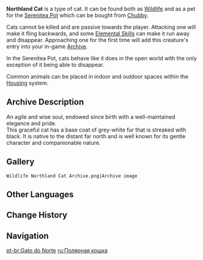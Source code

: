 {{Furnishing Infobox
|id             = 369108
|image          = Wildlife Northland Cat Icon.png
|category       = Animal
|subcategory    = Common Creature
|rarity         = 3
|adeptal_energy = 100
|load           = 500
|reduced_load   = 500
|description    = An agile and wise soul, endowed since birth with a well-maintained elegance and pride.<br />This graceful cat has a base coat of grey-white fur that is streaked with black. It is native to the distant far north and is well-known for its gentle character and companionable nature.<br />After arriving in the Realm Within, these laid-back kitties can often be found accompanying others that also hail from the north, or leisurely spending the day lying in the sunlight beside the window.
|lbType         = Wildlife
|lbFamily       = Beasts
|lbGroup        = Cats
|source1        = [[Chubby]]
}}
'''Northland Cat''' is a type of cat. It can be found both as [[Wildlife]] and as a pet for the [[Serenitea Pot]] which can be bought from [[Chubby]].

Cats cannot be killed and are passive towards the player. Attacking one will make it fling backwards, and some [[Elemental Skill]]s can make it run away and disappear. Approaching one for the first time will add this creature's entry into your in-game [[Archive]].

In the Serenitea Pot, cats behave like it does in the open world with the only exception of it being able to disappear.

Common animals can be placed in indoor and outdoor spaces within the [[Housing]] system.

==Archive Description==
An agile and wise soul, endowed since birth with a well-maintained elegance and pride.<br />This graceful cat has a base coat of grey-white fur that is streaked with black. It is native to the distant far north and is well known for its gentle character and companionable nature.

==Gallery==
<gallery hideaddbutton="true" captionalign="center">
 Wildlife Northland Cat Archive.png|Archive image
</gallery>

==Other Languages==
{{Other Languages
|en      = Northland Cat
|zhs     = 北地猫
|zhs_rm  = Běidì Māo
|zht     = 北地貓
|zht_rm  = Běidì Māo
|zh_tl   = Northland Cat
|ja      = 北地ショートヘア
|ja_rm   = Hokuchi Shootohea
|ja_tl   = Northland Shorthair
|ko      = 북극묘
|ko_rm   = Bukgeukmyo
|ko_tl   = Arctic Cat
|es      = Gato del Norte
|es_tl   = Northern Cat
|fr      = Chat du nord
|fr_tl   = Northern Cat
|ru      = Полярная кошка
|ru_tl   = Polar Cat
|th      = Northland Cat
|vi      = Mèo Phương Bắc
|vi_tl   = 
|de      = Nordische Katze
|de_tl   = Nordic Cat
|id      = Northland Cat
|pt      = Gato do Norte
|pt_tl   = Northern Cat
}}

==Change History==
{{Change History|1.0}}

==Navigation==
{{Wildlife Navbox|state=collapsed}}
{{Furnishing Navbox/Living|Animal}}

[[pt-br:Gato do Norte]]
[[ru:Полярная кошка]]